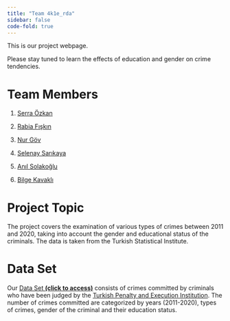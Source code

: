 ```yaml
---
title: "Team 4k1e_rda"
sidebar: false 
code-fold: true
---
```


This is our project webpage.

Please stay tuned to learn the effects of education and gender on crime tendencies.

# Team Members

1.  [Serra Özkan](https://emu-hacettepe-analytics.github.io/emu430-fall2023-serraozkan-ini/)

2.  [Rabia Fışkın](https://emu-hacettepe-analytics.github.io/emu430-fall2023-DevFiskin/)

3.  [Nur Göv](https://emu-hacettepe-analytics.github.io/emu430-fall2023-nurgov/)

4.  [Selenay Sarıkaya](https://emu-hacettepe-analytics.github.io/emu430-fall2023-selenaysrky/)

5.  [Anıl Solakoğlu](https://emu-hacettepe-analytics.github.io/emu430-fall2023-AnilSolakoglu/)

6.  [Bilge Kavaklı](https://emu-hacettepe-analytics.github.io/emu430-fall2023-bilgekavakli/)

# Project Topic

The project covers the examination of various types of crimes between 2011 and 2020, taking into account the gender and educational status of the criminals. The data is taken from the Turkish Statistical Institute.

# Data Set

  Our [Data Set **(click to access)**](data/suc%20turu%20ve%20egitim%20durumuna%20gore%20ceza%20infaz%20kurumuna%20giren%20hukumluler.xls) consists of crimes committed by criminals who have been judged by the [Turkish Penalty and Execution Institution](https://data.tuik.gov.tr/Bulten/Index?p=Ceza-Infaz-Kurumu-Istatistikleri-2020-37202). The number of crimes committed are categorized by years (2011-2020), types of crimes, gender of the criminal and their education status.
